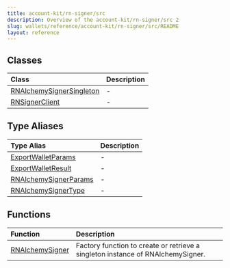 ```yaml
---
title: account-kit/rn-signer/src
description: Overview of the account-kit/rn-signer/src 2
slug: wallets/reference/account-kit/rn-signer/src/README
layout: reference
---
```


## Classes

| Class                                                            | Description |
| :--------------------------------------------------------------- | :---------- |
| [RNAlchemySignerSingleton](classes/RNAlchemySignerSingleton.mdx) | -           |
| [RNSignerClient](classes/RNSignerClient.mdx)                     | -           |

## Type Aliases

| Type Alias                                                      | Description |
| :-------------------------------------------------------------- | :---------- |
| [ExportWalletParams](type-aliases/ExportWalletParams.mdx)       | -           |
| [ExportWalletResult](type-aliases/ExportWalletResult.mdx)       | -           |
| [RNAlchemySignerParams](type-aliases/RNAlchemySignerParams.mdx) | -           |
| [RNAlchemySignerType](type-aliases/RNAlchemySignerType.mdx)     | -           |

## Functions

| Function                                         | Description                                                                     |
| :----------------------------------------------- | :------------------------------------------------------------------------------ |
| [RNAlchemySigner](functions/RNAlchemySigner.mdx) | Factory function to create or retrieve a singleton instance of RNAlchemySigner. |
